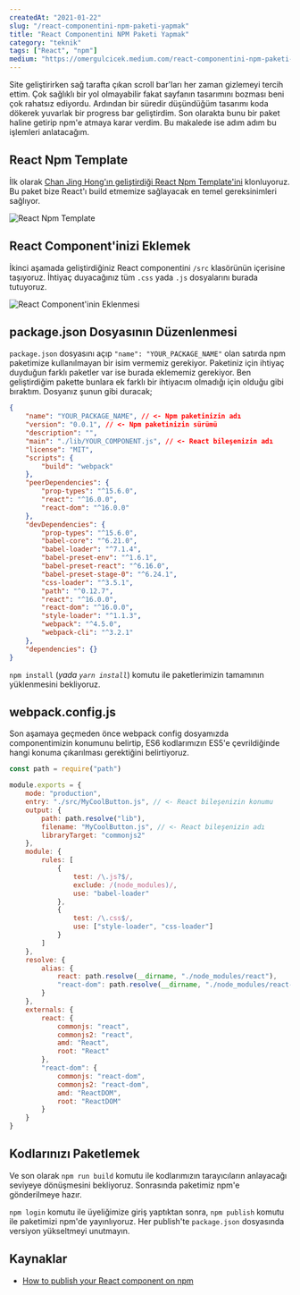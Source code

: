 ```yaml
---
createdAt: "2021-01-22"
slug: "/react-componentini-npm-paketi-yapmak"
title: "React Componentini NPM Paketi Yapmak"
category: "teknik"
tags: ["React", "npm"]
medium: "https://omergulcicek.medium.com/react-componentini-npm-paketi-yapmak-8c8c8c8c8c8c"
---
```


Site geliştirirken sağ tarafta çıkan scroll bar'ları her zaman gizlemeyi tercih ettim. Çok sağlıklı bir yol olmayabilir fakat sayfanın tasarımını bozması beni çok rahatsız ediyordu. Ardından bir süredir düşündüğüm tasarımı koda dökerek yuvarlak bir progress bar geliştirdim. Son olarakta bunu bir paket haline getirip npm'e atmaya karar verdim. Bu makalede ise adım adım bu işlemleri anlatacağım.

## React Npm Template

İlk olarak <a href="https://medium.com/groftware/how-to-publish-your-react-component-on-npm-9cf48d91944d" target="_blank" rel="noreferrer noopener">Chan Jing Hong'ın geliştirdiği React Npm Template'ini</a> klonluyoruz. Bu paket bize React'ı build etmemize sağlayacak en temel gereksinimleri sağlıyor.

![React Npm Template](/blog/2021-01-22/react-npm-template.png)

## React Component'inizi Eklemek

İkinci aşamada geliştirdiğiniz React componentini `/src` klasörünün içerisine taşıyoruz. İhtiyaç duyacağınız tüm `.css` yada `.js` dosyalarını burada tutuyoruz.

![React Component'inin Eklenmesi](/blog/2021-01-22/react-componentinin-eklenmesi.png)

## package.json Dosyasının Düzenlenmesi

`package.json` dosyasını açıp `"name": "YOUR_PACKAGE_NAME"` olan satırda npm paketimize kullanılmayan bir isim vermemiz gerekiyor. Paketiniz için ihtiyaç duyduğun farklı paketler var ise burada eklememiz gerekiyor. Ben geliştirdiğim pakette bunlara ek farklı bir ihtiyacım olmadığı için olduğu gibi bıraktım. Dosyanız şunun gibi duracak;

```json
{
	"name": "YOUR_PACKAGE_NAME", // <- Npm paketinizin adı
	"version": "0.0.1", // <- Npm paketinizin sürümü
	"description": "",
	"main": "./lib/YOUR_COMPONENT.js", // <- React bileşenizin adı
	"license": "MIT",
	"scripts": {
		"build": "webpack"
	},
	"peerDependencies": {
		"prop-types": "^15.6.0",
		"react": "^16.0.0",
		"react-dom": "^16.0.0"
	},
	"devDependencies": {
		"prop-types": "^15.6.0",
		"babel-core": "^6.21.0",
		"babel-loader": "^7.1.4",
		"babel-preset-env": "^1.6.1",
		"babel-preset-react": "^6.16.0",
		"babel-preset-stage-0": "^6.24.1",
		"css-loader": "^3.5.1",
		"path": "^0.12.7",
		"react": "^16.0.0",
		"react-dom": "^16.0.0",
		"style-loader": "^1.1.3",
		"webpack": "^4.5.0",
		"webpack-cli": "^3.2.1"
	},
	"dependencies": {}
}
```

`npm install` (_yada `yarn install`_) komutu ile paketlerimizin tamamının yüklenmesini bekliyoruz.

## webpack.config.js

Son aşamaya geçmeden önce webpack config dosyamızda componentimizin konumunu belirtip, ES6 kodlarımızın ES5'e çevrildiğinde hangi konuma çıkarılması gerektiğini belirtiyoruz.

```js
const path = require("path")

module.exports = {
	mode: "production",
	entry: "./src/MyCoolButton.js", // <- React bileşenizin konumu
	output: {
		path: path.resolve("lib"),
		filename: "MyCoolButton.js", // <- React bileşenizin adı
		libraryTarget: "commonjs2"
	},
	module: {
		rules: [
			{
				test: /\.js?$/,
				exclude: /(node_modules)/,
				use: "babel-loader"
			},
			{
				test: /\.css$/,
				use: ["style-loader", "css-loader"]
			}
		]
	},
	resolve: {
		alias: {
			react: path.resolve(__dirname, "./node_modules/react"),
			"react-dom": path.resolve(__dirname, "./node_modules/react-dom")
		}
	},
	externals: {
		react: {
			commonjs: "react",
			commonjs2: "react",
			amd: "React",
			root: "React"
		},
		"react-dom": {
			commonjs: "react-dom",
			commonjs2: "react-dom",
			amd: "ReactDOM",
			root: "ReactDOM"
		}
	}
}
```

## Kodlarınızı Paketlemek

Ve son olarak `npm run build` komutu ile kodlarımızın tarayıcıların anlayacağı seviyeye dönüşmesini bekliyoruz. Sonrasında paketimiz npm'e gönderilmeye hazır.

`npm login` komutu ile üyeliğimize giriş yaptıktan sonra, `npm publish` komutu ile paketimizi npm'de yayınlıyoruz. Her publish'te `package.json` dosyasında versiyon yükseltmeyi unutmayın.

## Kaynaklar

- <a href="https://medium.com/groftware/how-to-publish-your-react-component-on-npm-9cf48d91944d" target="_blank" rel="noreferrer noopener">How to publish your React component on npm</a>
